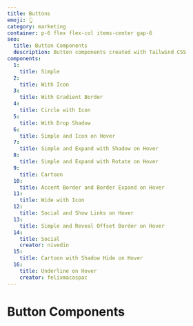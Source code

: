 ```yaml
---
title: Buttons
emoji: 👆
category: marketing
container: p-6 flex flex-col items-center gap-6
seo:
  title: Button Components
  description: Button components created with Tailwind CSS
components:
  1:
    title: Simple
  2:
    title: With Icon
  3:
    title: With Gradient Border
  4:
    title: Circle with Icon
  5:
    title: With Drop Shadow
  6:
    title: Simple and Icon on Hover
  7:
    title: Simple and Expand with Shadow on Hover
  8:
    title: Simple and Expand with Rotate on Hover
  9:
    title: Cartoon
  10:
    title: Accent Border and Border Expand on Hover
  11:
    title: Wide with Icon
  12:
    title: Social and Show Links on Hover
  13:
    title: Simple and Reveal Offset Border on Hover
  14:
    title: Social
    creator: nivedin
  15:
    title: Cartoon with Shadow Hide on Hover
  16:
    title: Underline on Hover
    creator: felixmacaspac
---
```


# Button Components

<CollectionList
  componentsData={componentsData}
  componentContainer={componentContainer}
/>
